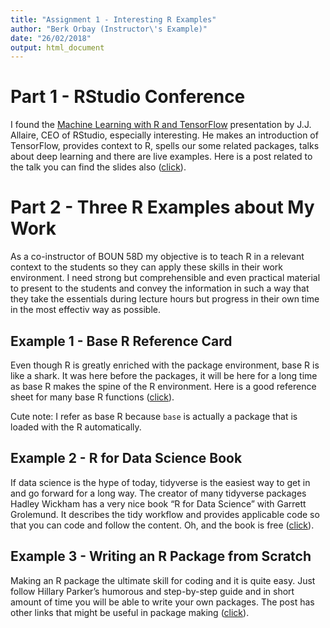 ```yaml
---
title: "Assignment 1 - Interesting R Examples"
author: "Berk Orbay (Instructor\'s Example)"
date: "26/02/2018"
output: html_document
---
```


# Part 1 - RStudio Conference

I found the [Machine Learning with R and TensorFlow](https://www.youtube.com/watch?v=atiYXm7JZv0) presentation by J.J. Allaire, CEO of RStudio, especially interesting. He makes an introduction of TensorFlow, provides context to R, spells our some related packages, talks about deep learning and there are live examples. Here is a post related to the talk you can find the slides also ([click](https://rviews.rstudio.com/2018/02/14/deep-learning-rstudio-conf-2018/)).

# Part 2 - Three R Examples about My Work

As a co-instructor of BOUN 58D my objective is to teach R in a relevant context to the students so they can apply these skills in their work environment. I need strong but comprehensible and even practical material to present to the students and convey the information in such a way that they take the essentials during lecture hours but progress in their own time in the most effectiv way as possible.

## Example 1 - Base R Reference Card

Even though R is greatly enriched with the package environment, base R is like a shark. It was here before the packages, it will be here for a long time as base R makes the spine of the R environment. Here is a good reference sheet for many base R functions ([click](https://cran.r-project.org/doc/contrib/Short-refcard.pdf)).

Cute note: I refer as base R because `base` is actually a package that is loaded with the R automatically.

## Example 2 - R for Data Science Book

If data science is the hype of today, tidyverse is the easiest way to get in and go forward for a long way. The creator of many tidyverse packages Hadley Wickham has a very nice book "R for Data Science" with Garrett Grolemund. It describes the tidy workflow and provides applicable code so that you can code and follow the content. Oh, and the book is free ([click](http://r4ds.had.co.nz/)).

## Example 3 - Writing an R Package from Scratch

Making an R package the ultimate skill for coding and it is quite easy. Just follow Hillary Parker's humorous and step-by-step guide and in short amount of time you will be able to write your own packages. The post has other links that might be useful in package making ([click](https://hilaryparker.com/2014/04/29/writing-an-r-package-from-scratch/)).
